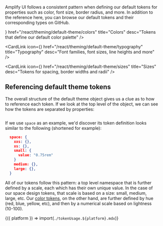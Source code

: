 
Amplify UI follows a consistent pattern when defining our default tokens for properties such as color, font size, border radius, and more. In addition to the reference here, you can browse our <Link isExternal href="https://github.com/aws-amplify/amplify-ui/tree/main/packages/ui/src/theme/tokens">default tokens</Link> and their corresponding types on GitHub.

<CardLinkGroup title="Explore theme tokens" id="explore-theme-tokens" templateColumns="repeat(auto-fill, minmax(18rem, 1fr))">
  <CardLink 
    icon={<ColorsIcon />}
    href="/react/theming/default-theme/colors" 
    title="Colors" 
    desc="Tokens that define our default color palette" />

  <CardLink 
    icon={<TypographyIcon />}
    href="/react/theming/default-theme/typography" 
    title="Typography" 
    desc="Font families, font sizes, line heights and more" />

  <CardLink 
    icon={<SizesIcon />}
    href="/react/theming/default-theme/sizes" 
    title="Sizes" 
    desc="Tokens for spacing, border widths and radii" />
</CardLinkGroup>

## Referencing default theme tokens

The overall structure of the default theme object gives us a clue as to how to reference each token. If we look at the top level of the object, we can see how the tokens are separated by properties:

```typescript file=../../../../../../packages/ui/src/theme/tokens/index.ts#L26-L41

```

If we use `space` as an example, we'd discover its token definition looks similar to the following (shortened for example):

```json
  space: {
    xxs: {},
    xs: {},
    small: {
      value: "0.75rem"
    }
    medium: {},
    large: {},
  }
```

All of our tokens follow this pattern: a top level namespace that is further defined by a scale, each which has their own unique value. In the case of our space design tokens, that scale is based on a size: small, medium, large, etc. Our [color tokens](/react/theming/default-theme/colors#neutral), on the other hand, are further defined by hue (red, blue, yellow, etc), and then by a numerical scale based on lightness (10-100). 

<Fragment>{({ platform }) => import(`./tokenUsage.${platform}.mdx`)}</Fragment>
